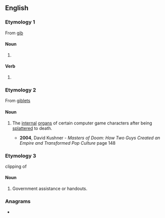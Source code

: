==English==

===Etymology 1===
From [[gib]]

====Noun====
{{head|en|noun form}}

# {{plural of|en|gib}}

====Verb====
{{head|en|verb form}}

# {{en-third-person singular of|gib}}

===Etymology 2===
{{wikipedia|gib (video gaming)}}
From [[giblets]]

====Noun====
{{head|en|noun}}

# {{lb|en|video games|pluralonly}} The [[internal]] [[organ]]s of certain computer game characters after being [[splatter]]ed to death.
#* '''2004''', David Kushner - '' Masters of Doom: How Two Guys Created an Empire and Transformed Pop Culture '' page 148
#*: {{ux|en|At the perfect moment, Romero fired into the barrel, leaving the monster in a bloody pile of '''gibs'''}}

===Etymology 3===
clipping of {{l|en|gibsmedat}}
====Noun====
{{head|en|noun}}

# {{lb|en|slang|derogatory}} Government assistance or handouts.

===Anagrams===
* {{anagrams|en|a=bgis|BIGs|Bigs|bigs}}